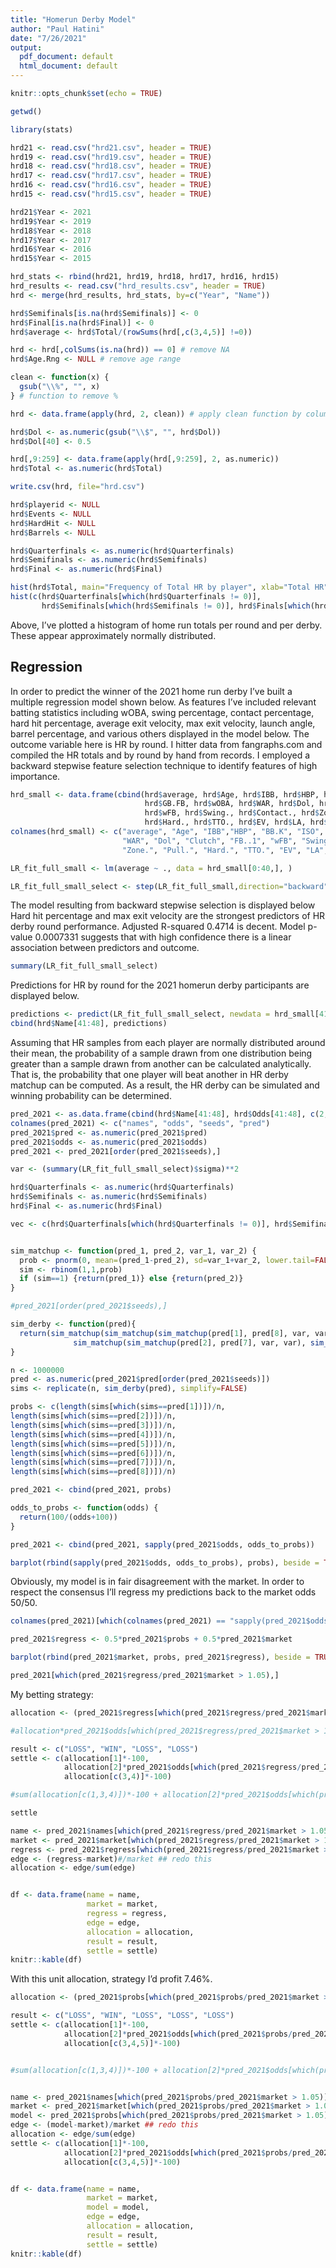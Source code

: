 ```yaml
---
title: "Homerun Derby Model"
author: "Paul Hatini"
date: "7/26/2021"
output:
  pdf_document: default
  html_document: default
---
```


```r
knitr::opts_chunk$set(echo = TRUE)
```

```r
getwd()
```

```r
library(stats)
```

```r
hrd21 <- read.csv("hrd21.csv", header = TRUE)
hrd19 <- read.csv("hrd19.csv", header = TRUE)
hrd18 <- read.csv("hrd18.csv", header = TRUE)
hrd17 <- read.csv("hrd17.csv", header = TRUE)
hrd16 <- read.csv("hrd16.csv", header = TRUE)
hrd15 <- read.csv("hrd15.csv", header = TRUE)

hrd21$Year <- 2021
hrd19$Year <- 2019
hrd18$Year <- 2018
hrd17$Year <- 2017
hrd16$Year <- 2016
hrd15$Year <- 2015

hrd_stats <- rbind(hrd21, hrd19, hrd18, hrd17, hrd16, hrd15)
hrd_results <- read.csv("hrd_results.csv", header = TRUE)
hrd <- merge(hrd_results, hrd_stats, by=c("Year", "Name"))

hrd$Semifinals[is.na(hrd$Semifinals)] <- 0
hrd$Final[is.na(hrd$Final)] <- 0
hrd$average <- hrd$Total/(rowSums(hrd[,c(3,4,5)] !=0))

hrd <- hrd[,colSums(is.na(hrd)) == 0] # remove NA
hrd$Age.Rng <- NULL # remove age range

clean <- function(x) {
  gsub("\\%", "", x)
} # function to remove %

hrd <- data.frame(apply(hrd, 2, clean)) # apply clean function by column

hrd$Dol <- as.numeric(gsub("\\$", "", hrd$Dol))
hrd$Dol[40] <- 0.5

hrd[,9:259] <- data.frame(apply(hrd[,9:259], 2, as.numeric))
hrd$Total <- as.numeric(hrd$Total)

write.csv(hrd, file="hrd.csv")

hrd$playerid <- NULL
hrd$Events <- NULL
hrd$HardHit <- NULL
hrd$Barrels <- NULL

hrd$Quarterfinals <- as.numeric(hrd$Quarterfinals)
hrd$Semifinals <- as.numeric(hrd$Semifinals)
hrd$Final <- as.numeric(hrd$Final)
```

```r
hist(hrd$Total, main="Frequency of Total HR by player", xlab="Total HR")
hist(c(hrd$Quarterfinals[which(hrd$Quarterfinals != 0)], 
       hrd$Semifinals[which(hrd$Semifinals != 0)], hrd$Finals[which(hrd$Finals != 0)]), main="Frequency of HR by round", xlab="HR by round")
```

Above, I've plotted a histogram of home run totals per round and per derby. These appear approximately normally distributed.

## Regression

In order to predict the winner of the 2021 home run derby I've built a multiple regression model shown below. As features I've included relevant batting statistics including wOBA, swing percentage, contact percentage, hard hit percentage, average exit velocity, max exit velocity, launch angle, barrel percentage, and various others displayed in the model below. The outcome variable here is HR by round. I hitter data from fangraphs.com and compiled the HR totals and by round by hand from records. I employed a backward stepwise feature selection technique to identify features of high importance.


```r
hrd_small <- data.frame(cbind(hrd$average, hrd$Age, hrd$IBB, hrd$HBP, hrd$BB.K, hrd$ISO, 
                              hrd$GB.FB, hrd$wOBA, hrd$WAR, hrd$Dol, hrd$Clutch, hrd$FB..1, 
                              hrd$wFB, hrd$Swing., hrd$Contact., hrd$Zone., hrd$Pull., 
                              hrd$Hard., hrd$TTO., hrd$EV, hrd$LA, hrd$Barrel., hrd$maxEV))
colnames(hrd_small) <- c("average", "Age", "IBB","HBP", "BB.K", "ISO", "GB.FB", "wOBA", 
                         "WAR", "Dol", "Clutch", "FB..1", "wFB", "Swing.", "Contact.", 
                         "Zone.", "Pull.", "Hard.", "TTO.", "EV", "LA", "Barrel.", "maxEV")

LR_fit_full_small <- lm(average ~ ., data = hrd_small[0:40,], )

LR_fit_full_small_select <- step(LR_fit_full_small,direction="backward",test="F")
```

The model resulting from backward stepwise selection is displayed below Hard hit percentage and max exit velocity are the strongest predictors of HR derby round performance. Adjusted R-squared 0.4714 is decent. Model p-value 0.0007331 suggests that with high confidence there is a linear association between predictors and outcome.


```r
summary(LR_fit_full_small_select)
```

Predictions for HR by round for the 2021 homerun derby participants are displayed below.


```r
predictions <- predict(LR_fit_full_small_select, newdata = hrd_small[41:48,], type = "response")
cbind(hrd$Name[41:48], predictions) 
```

Assuming that HR samples from each player are normally distributed around their mean, the probability of a sample drawn from one distribution being greater than a sample drawn from another can be calculated analytically. That is, the probability that one player will beat another in HR derby matchup can be computed. As a result, the HR derby can be simulated and winning probability can be determined.


```r
pred_2021 <- as.data.frame(cbind(hrd$Name[41:48], hrd$Odds[41:48], c(2,8,3,5,4,1,7,6), predictions))
colnames(pred_2021) <- c("names", "odds", "seeds", "pred")
pred_2021$pred <- as.numeric(pred_2021$pred)
pred_2021$odds <- as.numeric(pred_2021$odds)
pred_2021 <- pred_2021[order(pred_2021$seeds),]

var <- (summary(LR_fit_full_small_select)$sigma)**2

hrd$Quarterfinals <- as.numeric(hrd$Quarterfinals)
hrd$Semifinals <- as.numeric(hrd$Semifinals)
hrd$Final <- as.numeric(hrd$Final)

vec <- c(hrd$Quarterfinals[which(hrd$Quarterfinals != 0)], hrd$Semifinals[which(hrd$Semifinals != 0)], hrd$Final[which(hrd$Final != 0)])


sim_matchup <- function(pred_1, pred_2, var_1, var_2) {
  prob <- pnorm(0, mean=(pred_1-pred_2), sd=var_1+var_2, lower.tail=FALSE)
  sim <- rbinom(1,1,prob)
  if (sim==1) {return(pred_1)} else {return(pred_2)}
}
```

```r
#pred_2021[order(pred_2021$seeds),]

sim_derby <- function(pred){
  return(sim_matchup(sim_matchup(sim_matchup(pred[1], pred[8], var, var), sim_matchup(pred[4], pred[5], var, var), var, var),
              sim_matchup(sim_matchup(pred[2], pred[7], var, var), sim_matchup(pred[3], pred[6], var, var), var, var), var, var))
}

n <- 1000000
pred <- as.numeric(pred_2021$pred[order(pred_2021$seeds)])
sims <- replicate(n, sim_derby(pred), simplify=FALSE)

probs <- c(length(sims[which(sims==pred[1])])/n,
length(sims[which(sims==pred[2])])/n,
length(sims[which(sims==pred[3])])/n,
length(sims[which(sims==pred[4])])/n,
length(sims[which(sims==pred[5])])/n,
length(sims[which(sims==pred[6])])/n,
length(sims[which(sims==pred[7])])/n,
length(sims[which(sims==pred[8])])/n)

pred_2021 <- cbind(pred_2021, probs)

odds_to_probs <- function(odds) {
  return(100/(odds+100))
}

pred_2021 <- cbind(pred_2021, sapply(pred_2021$odds, odds_to_probs))
```

```r
barplot(rbind(sapply(pred_2021$odds, odds_to_probs), probs), beside = TRUE, ylim=c(0,0.5), names.arg=c("Ohtani", "Gallo", "Olson", "Perez", "Alonso", "Mancini", "Story", "Soto"), las=2, legend.text = c("market", "model"))
```

Obviously, my model is in fair disagreement with the market. In order to respect the consensus I'll regress my predictions back to the market odds 50/50.

```r
colnames(pred_2021)[which(colnames(pred_2021) == "sapply(pred_2021$odds, odds_to_probs)")] <- "market"

pred_2021$regress <- 0.5*pred_2021$probs + 0.5*pred_2021$market

barplot(rbind(pred_2021$market, probs, pred_2021$regress), beside = TRUE, ylim=c(0,0.5), names.arg=c("Ohtani", "Gallo", "Olson", "Perez", "Alonso", "Mancini", "Story", "Soto"), las=2, legend.text = c("market", "model", "regressed"))
```



```r
pred_2021[which(pred_2021$regress/pred_2021$market > 1.05),]
```

My betting strategy:

```r
allocation <- (pred_2021$regress[which(pred_2021$regress/pred_2021$market > 1.05)] - pred_2021$market[which(pred_2021$regress/pred_2021$market > 1.05)]) / sum(pred_2021$regress[which(pred_2021$regress/pred_2021$market > 1.05)] - pred_2021$market[which(pred_2021$regress/pred_2021$market > 1.05)])

#allocation*pred_2021$odds[which(pred_2021$regress/pred_2021$market > 1.05)]

result <- c("LOSS", "WIN", "LOSS", "LOSS")
settle <- c(allocation[1]*-100, 
            allocation[2]*pred_2021$odds[which(pred_2021$regress/pred_2021$market > 1.05)][2],
            allocation[c(3,4)]*-100)

#sum(allocation[c(1,3,4)])*-100 + allocation[2]*pred_2021$odds[which(pred_2021$regress/pred_2021$market > 1.05)][2]

settle

name <- pred_2021$names[which(pred_2021$regress/pred_2021$market > 1.05)]
market <- pred_2021$market[which(pred_2021$regress/pred_2021$market > 1.05)]
regress <- pred_2021$regress[which(pred_2021$regress/pred_2021$market > 1.05)]
edge <- (regress-market)#/market ## redo this
allocation <- edge/sum(edge)


df <- data.frame(name = name,
                 market = market,
                 regress = regress,
                 edge = edge, 
                 allocation = allocation, 
                 result = result,
                 settle = settle)
knitr::kable(df)
```

With this unit allocation, strategy I'd profit 7.46%. 

```r

allocation <- (pred_2021$probs[which(pred_2021$probs/pred_2021$market > 1.05)] - pred_2021$market[which(pred_2021$probs/pred_2021$market > 1.05)]) / sum(pred_2021$probs[which(pred_2021$probs/pred_2021$market > 1.05)] - pred_2021$market[which(pred_2021$probs/pred_2021$market > 1.05)])

result <- c("LOSS", "WIN", "LOSS", "LOSS", "LOSS")
settle <- c(allocation[1]*-100, 
            allocation[2]*pred_2021$odds[which(pred_2021$probs/pred_2021$market > 1.05)][2],
            allocation[c(3,4,5)]*-100)


#sum(allocation[c(1,3,4)])*-100 + allocation[2]*pred_2021$odds[which(pred_2021$probs/pred_2021$market > 1.05)][2]


name <- pred_2021$names[which(pred_2021$probs/pred_2021$market > 1.05)]
market <- pred_2021$market[which(pred_2021$probs/pred_2021$market > 1.05)]
model <- pred_2021$probs[which(pred_2021$probs/pred_2021$market > 1.05)]
edge <- (model-market)/market ## redo this
allocation <- edge/sum(edge)
settle <- c(allocation[1]*-100, 
            allocation[2]*pred_2021$odds[which(pred_2021$probs/pred_2021$market > 1.05)][2],
            allocation[c(3,4,5)]*-100)


df <- data.frame(name = name,
                 market = market,
                 model = model,
                 edge = edge, 
                 allocation = allocation,
                 result = result,
                 settle = settle)
knitr::kable(df)
```

